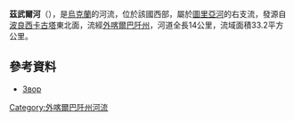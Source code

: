 '''茲武爾河'''（{{lang-uk|Звур}}），是[[烏克蘭|烏克蘭]]的河流，位於該國西部，屬於[[圖里亞河_(烏日河支流)|圖里亞河]]的右支流，發源自[[波良西卡古塔|波良西卡古塔]]東北面，流經[[外喀爾巴阡州|外喀爾巴阡州]]，河道全長14公里，流域面積33.2平方公里。

==參考資料==
* [https://web.archive.org/web/20131005022808/http://do.gendocs.ru/docs/index-29520.html?page=29 Звор]

{{DEFAULTSORT:Звур}}
[[Category:外喀爾巴阡州河流|Category:外喀爾巴阡州河流]]


{{Ukraine-river-stub}}